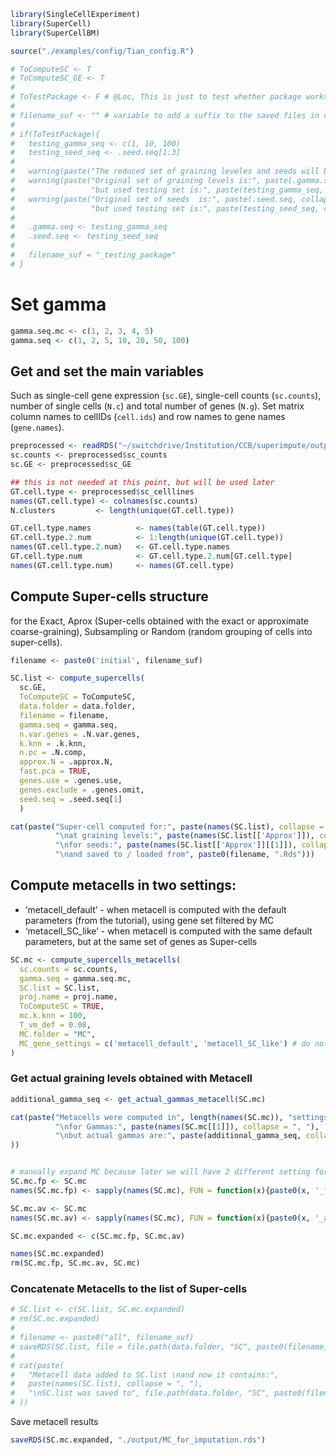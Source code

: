```r
library(SingleCellExperiment)
library(SuperCell)
library(SuperCellBM)
```

```r
source("./examples/config/Tian_config.R")
```

```r
# ToComputeSC <- T
# ToComputeSC_GE <- T
# 
# ToTestPackage <- F # @Loc, This is just to test whether package works (on reduced set of graining levels and seeds, turn it to FALSE to get real data @ all grainig levels and seeds)
# 
# filename_suf <- "" # variable to add a suffix to the saved files in case of testing of the package
# 
# if(ToTestPackage){
#   testing_gamma_seq <- c(1, 10, 100)
#   testing_seed_seq <- .seed.seq[1:3]
#   
#   warning(paste("The reduced set of graining leveles and seeds will be used, to get real output, turn it ti FALSE"))
#   warning(paste("Original set of graining levels is:", paste(.gamma.seq, collapse = ", "), 
#                 "but used testing set is:", paste(testing_gamma_seq, collapse = ", ")))
#   warning(paste("Original set of seeds  is:", paste(.seed.seq, collapse = ", "), 
#                 "but used testing set is:", paste(testing_seed_seq, collapse = ", ")))
#   
#   .gamma.seq <- testing_gamma_seq
#   .seed.seq <- testing_seed_seq
#   
#   filename_suf = "_testing_package"
# }
```
# Set gamma
```r
gamma.seq.mc <- c(1, 2, 3, 4, 5)
gamma.seq <- c(1, 2, 5, 10, 20, 50, 100)
```


## Get and set the main variables
Such as single-cell gene expression (`sc.GE`), single-cell counts (`sc.counts`), 
number of single cells (`N.c`) and total number of genes (`N.g`).
Set matrix column names to cellIDs (`cell.ids`) and row names to gene names (`gene.names`).
```r
preprocessed <- readRDS("~/switchdrive/Institution/CCB/superimpute/output/2021-08-18/object/preprocessed.Rds")
sc.counts <- preprocessed$sc_counts
sc.GE <- preprocessed$sc_GE

## this is not needed at this point, but will be used later
GT.cell.type <- preprocessed$sc_celllines
names(GT.cell.type) <- colnames(sc.counts)
N.clusters         <- length(unique(GT.cell.type))

GT.cell.type.names          <- names(table(GT.cell.type))
GT.cell.type.2.num          <- 1:length(unique(GT.cell.type))
names(GT.cell.type.2.num)   <- GT.cell.type.names
GT.cell.type.num            <- GT.cell.type.2.num[GT.cell.type]
names(GT.cell.type.num)     <- names(GT.cell.type)
```



## Compute Super-cells structure
for the Exact, Aprox (Super-cells obtained with the exact or approximate coarse-graining), Subsampling or Random (random grouping of cells into super-cells).

```r
filename <- paste0('initial', filename_suf)

SC.list <- compute_supercells(
  sc.GE,
  ToComputeSC = ToComputeSC,
  data.folder = data.folder,
  filename = filename,
  gamma.seq = gamma.seq,
  n.var.genes = .N.var.genes,
  k.knn = .k.knn,
  n.pc = .N.comp,
  approx.N = .approx.N,
  fast.pca = TRUE,
  genes.use = .genes.use, 
  genes.exclude = .genes.omit,
  seed.seq = .seed.seq[1]
  )

cat(paste("Super-cell computed for:", paste(names(SC.list), collapse = ", "), 
          "\nat graining levels:", paste(names(SC.list[['Approx']]), collapse = ", "),
          "\nfor seeds:", paste(names(SC.list[['Approx']][[1]]), collapse = ", "), "\n",
          "\nand saved to / loaded from", paste0(filename, ".Rds")))
```

## Compute metacells in two settings:
- 'metacell_default' - when metacell is computed with the default parameters (from the tutorial), using gene set filtered by MC
- 'metacell_SC_like' - when metacell is computed with the same default parameters, but at the same set of genes as Super-cells 

```r
SC.mc <- compute_supercells_metacells(
  sc.counts = sc.counts, 
  gamma.seq = gamma.seq.mc,
  SC.list = SC.list,
  proj.name = proj.name,
  ToComputeSC = TRUE, 
  mc.k.knn = 100,
  T_vm_def = 0.08,
  MC.folder = "MC", 
  MC_gene_settings = c('metacell_default', 'metacell_SC_like') # do not change
)
```

### Get actual graining levels obtained with Metacell
```r
additional_gamma_seq <- get_actual_gammas_metacell(SC.mc)

cat(paste("Metacells were computed in", length(names(SC.mc)), "settings:", paste(names(SC.mc), collapse = ", "), 
          "\nfor Gammas:", paste(names(SC.mc[[1]]), collapse = ", "), 
          "\nbut actual gammas are:", paste(additional_gamma_seq, collapse = ", ")
))


# manually expand MC because later we will have 2 different setting for MC profile: fp - footpring of MC, av - averaged 
SC.mc.fp <- SC.mc
names(SC.mc.fp) <- sapply(names(SC.mc), FUN = function(x){paste0(x, '_fp')})

SC.mc.av <- SC.mc
names(SC.mc.av) <- sapply(names(SC.mc), FUN = function(x){paste0(x, '_av')})

SC.mc.expanded <- c(SC.mc.fp, SC.mc.av)

names(SC.mc.expanded)
rm(SC.mc.fp, SC.mc.av, SC.mc)
```

### Concatenate Metacells to the list of Super-cells

```r
# SC.list <- c(SC.list, SC.mc.expanded)
# rm(SC.mc.expanded)
# 
# filename <- paste0("all", filename_suf)
# saveRDS(SC.list, file = file.path(data.folder, "SC", paste0(filename, ".Rds")))
# 
# cat(paste(
#   "Metacell data added to SC.list \nand now it contains:",
#   paste(names(SC.list), collapse = ", "),
#   "\nSC.list was saved to", file.path(data.folder, "SC", paste0(filename, ".Rds"))
# ))
```
Save metacell results
```r
saveRDS(SC.mc.expanded, "./output/MC_for_imputation.rds")
```


